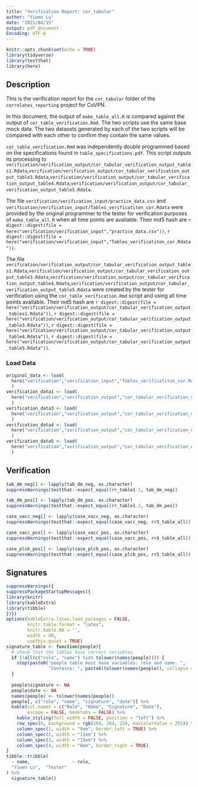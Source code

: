 ```yaml
---
title: "Verification Report: cor_tabular"
author: "Yiwen Lu"
date: "2021/04/15"
output: pdf_document
Encoding: UTF-8
---
```


```r
knitr::opts_chunk$set(echo = TRUE)
library(tidyverse)
library(testthat)
library(here)
```

## Description

This is the verification report for the `cor_tabular` folder of the `correlates_reporting` project for CoVPN. 

In this document, the output of `make_table_all.R` is compared against the output of `cor_table_verification.Rmd`. The two scripts use the same base mock data. The two datasets generated by each of the two scripts will be compared with each other to confirm they contain the same values.

`cor_table_verification.Rmd` was independently double programmed based on the specifications found in `table_specifications.pdf`. This script outputs its processing to \newline `verification/verification_output/cor_tabular_verification_output_tables1.Rdata`,\newline `verification/verification_output/cor_tabular_verification_output_table3.Rdata`,\newline `verification/verification_output/cor_tabular_verification_output_table4.Rdata`,\newline `verification/verification_output/cor_tabular_verification_output_table5.Rdata`.

The file `verification/verification_input/practice_data.csv` and \newline `verification/verification_input/Tables_verificatiton_cor.Rdata` were provided by the original programmer to the tester for verification purposes of `make_table_all.R` when all time points are available.
Their md5 hash are `r digest::digest(file = here("verification/verification_input","practice_data.csv"))`, `r digest::digest(file = here("verification/verification_input","Tables_verificatiton_cor.Rdata"))`.

The file `verification/verification_output/cor_tabular_verification_output_tables1.Rdata`,\newline `verification/verification_output/cor_tabular_verification_output_table3.Rdata`,\newline `verification/verification_output/cor_tabular_verification_output_table4.Rdata`,\newline `verification/verification_output/cor_tabular_verification_output_table5.Rdata` were created by the tester for verification using the `cor_table_verification.Rmd` script and using all time points available.
Their md5 hash are `r digest::digest(file = here("verification/verification_output/cor_tabular_verification_output_tables1.Rdata"))`, `r digest::digest(file = here("verification/verification_output/cor_tabular_verification_output_table3.Rdata"))`, `r digest::digest(file = here("verification/verification_output/cor_tabular_verification_output_table4.Rdata"))`, `r digest::digest(file = here("verification/verification_output/cor_tabular_verification_output_table5.Rdata"))`.

### Load Data

```r
original_data <- load(
  here("verification","verification_input","Tables_verificatiton_cor.Rdata")
  )
verification_data1 <- load(
  here("verification","verification_output","cor_tabular_verification_output_tables1.Rdata")
  )
verification_data3 <- load(
  here("verification","verification_output","cor_tabular_verification_output_table3.Rdata")
  )
verification_data4 <- load(
  here("verification","verification_output","cor_tabular_verification_output_table4.Rdata")
  )
verification_data5 <- load(
  here("verification","verification_output","cor_tabular_verification_output_table5.Rdata")
  )
```

## Verification

```r

tab_dm_neg[] <- lapply(tab_dm_neg, as.character)
suppressWarnings(testthat::expect_equal(rr_table1.1, tab_dm_neg))

tab_dm_pos[] <- lapply(tab_dm_pos, as.character)
suppressWarnings(testthat::expect_equal(rr_table1.2, tab_dm_pos))

case_vacc_neg[] <- lapply(case_vacc_neg, as.character)
suppressWarnings(testthat::expect_equal(case_vacc_neg, rr3_table_all))

case_vacc_pos[] <- lapply(case_vacc_pos, as.character)
suppressWarnings(testthat::expect_equal(case_vacc_pos, rr4_table_all))

case_plcb_pos[] <- lapply(case_plcb_pos, as.character)
suppressWarnings(testthat::expect_equal(case_plcb_pos, rr5_table_all))
```


## Signatures

```r
suppressWarnings({
suppressPackageStartupMessages({
library(knitr)
library(kableExtra)
library(tibble)
})})
options(kableExtra.latex.load_packages = FALSE, 
        knitr.table.format = "latex",
        knitr.kable.NA = '',
        width = 40,
        usethis.quiet = TRUE)
signature_table <- function(people){
  # check that the tables have correct variables
  if (!all(c("role", "name") %in% tolower(names(people)))) {
    stop(paste0("people table must have variables: role and name. ",
                "Contains: ", paste0(tolower(names(people)), collapse = ", ")))
  }
  
  people$signature <- NA
  people$date <- NA
  names(people) <- tolower(names(people))
  people[, c("role", "name", "signature", "date")] %>% 
  kable(col.names = c("Role", "Name", "Signature", "Date"),
        escape = FALSE, booktabs = FALSE) %>% 
    kable_styling(full_width = FALSE, position = "left") %>% 
    row_spec(0, background = rgb(184, 204, 228, maxColorValue = 255)) %>% 
    column_spec(1, width = "9em", border_left = TRUE) %>% 
    column_spec(2, width = "11em") %>% 
    column_spec(3, width = "15em") %>% 
    column_spec(4, width = "8em", border_right = TRUE)
}
tibble::tribble(
  ~ name,                ~ role,
  "Yiwen Lu",  "Tester"
) %>% 
  signature_table()
```